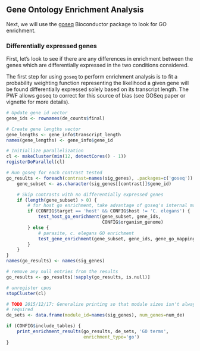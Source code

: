 Gene Ontology Enrichment Analysis
---------------------------------

Next, we will use the
[goseq](http://www.bioconductor.org/packages/release/bioc/html/goseq.html)
Bioconductor package to look for GO enrichment.

### Differentially expressed genes

First, let's look to see if there are any differences in enrichment between the
genes which are differentially expressed in the two conditions considered.

The first step for using `goseq` to perform enrichment analysis is to fit a
probability weighting function representing the likelihood a given gene
will be found differentially expressed solely based on its transcript length.
The PWF allows goseq to correct for this source of bias (see GOSeq paper or
vignette for more details).

```r
# Update gene id vector
gene_ids <- rownames(de_counts$final)

# Create gene lengths vector
gene_lengths <- gene_info$transcript_length
names(gene_lengths) <- gene_info$gene_id
```

```r
# Initiallize parallelization
cl <- makeCluster(min(12, detectCores() - 1))
registerDoParallel(cl)

# Run goseq for each contrast tested
go_results <- foreach(contrast=names(sig_genes), .packages=c('goseq')) %dopar% {
    gene_subset <- as.character(sig_genes[[contrast]]$gene_id)

    # Skip contrasts with no differentially expressed genes
    if (length(gene_subset) > 0) {
        # for host go enrichment, take advantage of goseq's internal mapping
        if (CONFIG$target == 'host' && CONFIG$host != 'C. elegans') {
            test_host_go_enrichment(gene_subset, gene_ids,
                                    CONFIG$organism_genome)
        } else {
            # parasite, c. elegans GO enrichment
            test_gene_enrichment(gene_subset, gene_ids, gene_go_mapping, gene_lengths)
        }
    }
}
names(go_results) <- names(sig_genes)

# remove any null entries from the results
go_results <- go_results[!sapply(go_results, is.null)]

# unregister cpus
stopCluster(cl)
```

```r
# TODO 2015/12/17: Generalize printing so that module sizes isn't always
# required
de_sets <- data.frame(module_id=names(sig_genes), num_genes=num_de)

if (CONFIG$include_tables) {
    print_enrichment_results(go_results, de_sets, 'GO terms',
                             enrichment_type='go')
}
```


